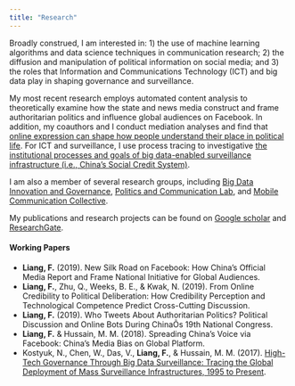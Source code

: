 ---
title: "Research"
---

<link rel="stylesheet" href="styles.css" type="text/css">


Broadly construed, I am interested in: 1) the use of machine learning algorithms and data science techniques in communication research; 2) the diffusion and manipulation of political information on social media; and 3) the roles that Information and Communications Technology (ICT) and big data play in shaping governance and surveillance.

My most recent research employs automated content analysis to theoretically examine how the state and news media construct and frame authoritarian politics and influence global audiences on Facebook. In addition, my coauthors and I conduct mediation analyses and find that [online expression can shape how people understand their place in political life](https://www.academic.oup.com/joc/article-abstract/69/1/49/5288675). For ICT and surveillance, I use process tracing to investigative [the institutional processes and goals of big data-enabled surveillance infrastructure (i.e., China's Social Credit System)](https://www.onlinelibrary.wiley.com/doi/abs/10.1002/poi3.183).

I am also a member of several research groups, including [Big Data Innovation and Governance](https://big-dig.net/), [Politics and Communication Lab](https://sites.lsa.umich.edu/pac-lab/), and [Mobile Communication Collective](https://lsa.umich.edu/comm/research/research-groups/the-mobile-communication-collective).

My publications and research projects can be found on [Google scholar](https://scholar.google.com/citations?user=BgNaL0gAAAAJ) and [ResearchGate](https://www.researchgate.net/profile/Fan_Liang15).

#### Working Papers
* **Liang, F.** (2019). New Silk Road on Facebook: How China’s Official Media Report and Frame National Initiative for Global Audiences. 
* **Liang, F.**, Zhu, Q., Weeks, B. E., & Kwak, N. (2019). From Online Credibility to Political Deliberation: How Credibility Perception and Technological Competence Predict Cross-Cutting Discussion.
* **Liang, F.** (2019). Who Tweets About Authoritarian Politics? Political Discussion and Online Bots During ChinaÕs 19th National Congress.
* **Liang, F.** & Hussain, M. M. (2018). Spreading China's Voice via Facebook: China’s Media Bias on Global Platform.
* Kostyuk, N., Chen, W., Das, V., **Liang, F.**, & Hussain, M. M. (2017). [High-Tech Governance Through Big Data Surveillance: Tracing the Global Deployment of Mass Surveillance Infrastructures, 1995 to Present](https://papers.ssrn.com/sol3/papers.cfm?abstract_id=3030347).
